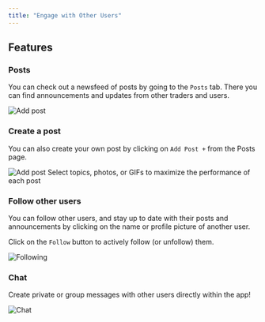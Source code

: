 ```yaml
---
title: "Engage with Other Users"
---
```


## Features

### Posts

You can check out a newsfeed of posts by going to the `Posts` tab. There you can find announcements and updates from other traders and users.

<Frame>
  <img
    class="h-96 rounded"
    src="/images/mobile/social/posts.png"
    alt="Add post"
  />
</Frame>

### Create a post

You can also create your own post by clicking on `Add Post +` from the Posts page.

<Frame>
  <img
    class="h-96 rounded"
    src="/images/mobile/social/fadd-post.png"
    alt="Add post"
  />
</Frame>

<Tip>
  Select topics, photos, or GIFs to maximize the performance of each post
</Tip>

### Follow other users

You can follow other users, and stay up to date with their posts and announcements by clicking on the name or profile picture of another user.

Click on the `Follow` button to actively follow (or unfollow) them.

<Frame>
  <img
    class="h-96 rounded"
    src="/images/mobile/social/following.png"
    alt="Following"
  />
</Frame>

### Chat

Create private or group messages with other users directly within the app!

<Frame>
  <img class="h-96 rounded" src="/images/mobile/social/chat.png" alt="Chat" />
</Frame>
